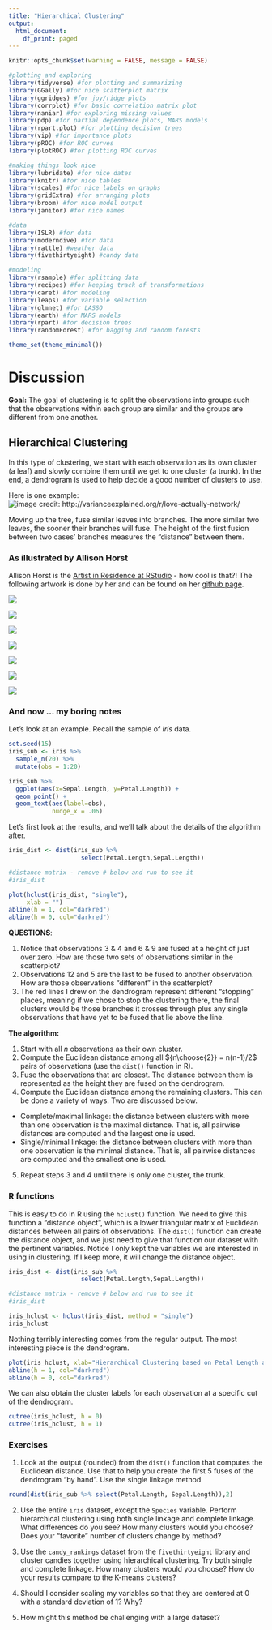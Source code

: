 ```yaml
---
title: "Hierarchical Clustering"
output:
  html_document:
    df_print: paged
---
```



```r
knitr::opts_chunk$set(warning = FALSE, message = FALSE)
```

```r
#plotting and exploring
library(tidyverse) #for plotting and summarizing
library(GGally) #for nice scatterplot matrix 
library(ggridges) #for joy/ridge plots
library(corrplot) #for basic correlation matrix plot
library(naniar) #for exploring missing values
library(pdp) #for partial dependence plots, MARS models
library(rpart.plot) #for plotting decision trees
library(vip) #for importance plots
library(pROC) #for ROC curves
library(plotROC) #for plotting ROC curves

#making things look nice
library(lubridate) #for nice dates
library(knitr) #for nice tables
library(scales) #for nice labels on graphs
library(gridExtra) #for arranging plots
library(broom) #for nice model output
library(janitor) #for nice names

#data
library(ISLR) #for data
library(moderndive) #for data
library(rattle) #weather data
library(fivethirtyeight) #candy data

#modeling
library(rsample) #for splitting data
library(recipes) #for keeping track of transformations
library(caret) #for modeling
library(leaps) #for variable selection
library(glmnet) #for LASSO
library(earth) #for MARS models
library(rpart) #for decision trees
library(randomForest) #for bagging and random forests

theme_set(theme_minimal())
```

# Discussion

**Goal:** The goal of clustering is to split the observations into groups such that the observations within each group are similar and the groups are different from one another. 

## Hierarchical Clustering

In this type of clustering, we start with each observation as its own cluster (a leaf) and slowly combine them until we get to one cluster (a trunk). In the end, a dendrogram is used to help decide a good number of clusters to use.

Here is one example:
![image credit: http://varianceexplained.org/r/love-actually-network/](http://varianceexplained.org/figs/2015-12-25-love-actually-network/h-1.png)


Moving up the tree, fuse similar leaves into branches. The more similar two leaves, the sooner their branches will fuse. The height of the first fusion between two cases’ branches measures the "distance" between them.

### As illustrated by Allison Horst

Allison Horst is the [Artist in Residence at RStudio](https://blog.rstudio.com/2019/11/18/artist-in-residence/) - how cool is that?! The following artwork is done by her and can be found on her [github page](https://github.com/allisonhorst/stats-illustrations/tree/master/other-stats-artwork).

![](https://raw.githubusercontent.com/allisonhorst/stats-illustrations/master/other-stats-artwork/cluster_single_linkage_1.jpg)

![](https://raw.githubusercontent.com/allisonhorst/stats-illustrations/master/other-stats-artwork/cluster_single_linkage_2.jpg)

![](https://raw.githubusercontent.com/allisonhorst/stats-illustrations/master/other-stats-artwork/cluster_single_linkage_3.jpg)

![](https://raw.githubusercontent.com/allisonhorst/stats-illustrations/master/other-stats-artwork/cluster_single_linkage_4.jpg)

![](https://raw.githubusercontent.com/allisonhorst/stats-illustrations/master/other-stats-artwork/cluster_single_linkage_5.jpg)

![](https://raw.githubusercontent.com/allisonhorst/stats-illustrations/master/other-stats-artwork/cluster_single_linkage_6.jpg)

![](https://raw.githubusercontent.com/allisonhorst/stats-illustrations/master/other-stats-artwork/cluster_single_linkage_7.jpg)

### And now ... my boring notes

Let's look at an example. Recall the sample of *iris* data.

```r
set.seed(15)
iris_sub <- iris %>% 
  sample_n(20) %>% 
  mutate(obs = 1:20)

iris_sub %>% 
  ggplot(aes(x=Sepal.Length, y=Petal.Length)) +
  geom_point() +
  geom_text(aes(label=obs),
            nudge_x = .06)
```

Let's first look at the results, and we'll talk about the details of the algorithm after.

```r
iris_dist <- dist(iris_sub %>% 
                    select(Petal.Length,Sepal.Length))

#distance matrix - remove # below and run to see it
#iris_dist 

plot(hclust(iris_dist, "single"), 
     xlab = "")
abline(h = 1, col="darkred")
abline(h = 0, col="darkred")
```

**QUESTIONS**:

1. Notice that observations 3 & 4 and 6 & 9 are fused at a height of just over zero. How are those two sets of observations similar in the scatterplot?  
2. Observations 12 and 5 are the last to be fused to another observation. How are those observations "different" in the scatterplot?  
3. The red lines I drew on the dendrogram represent different "stopping" places, meaning if we chose to stop the clustering there, the final clusters would be those branches it crosses through plus any single observations that have yet to be fused that lie above the line.


**The algorithm:**

1. Start with all $n$ observations as their own cluster. 
2. Compute the Euclidean distance among all ${n\choose{2}} = n(n-1)/2$ pairs of observations (use the `dist()` function in R).
3. Fuse the observations that are closest. The distance between them is represented as the height they are fused on the dendrogram.
4. Compute the Euclidean distance among the remaining clusters. This can be done a variety of ways. Two are discussed below.
  * Complete/maximal linkage: the distance between clusters with more than one observation is the maximal distance. That is, all pairwise distances are computed and the largest one is used.   
  * Single/minimal linkage: the distance between clusters with more than one observation is the minimal distance. That is, all pairwise distances are computed and the smallest one is used.
5. Repeat steps 3 and 4 until there is only one cluster, the trunk.


### R functions

This is easy to do in R using the `hclust()` function. We need to give this function a "distance object", which is a lower triangular matrix of  Euclidean distances between all pairs of observations. The `dist()` function can create the distance object, and we just need to give that function our dataset with the pertinent variables. Notice I only kept the variables we are interested in using in clustering. If I keep more, it will change the distance object.

```r
iris_dist <- dist(iris_sub %>% 
                    select(Petal.Length,Sepal.Length))

#distance matrix - remove # below and run to see it
#iris_dist 

iris_hclust <- hclust(iris_dist, method = "single")
iris_hclust
```

Nothing terribly interesting comes from the regular output. The most interesting piece is the dendrogram.

```r
plot(iris_hclust, xlab="Hierarchical Clustering based on Petal Length and Sepal Length")
abline(h = 1, col="darkred")
abline(h = 0, col="darkred")
```

We can also obtain the cluster labels for each observation at a specific cut of the dendrogram.

```r
cutree(iris_hclust, h = 0)
cutree(iris_hclust, h = 1)
```

### Exercises

1. Look at the output (rounded) from the `dist()` function that computes the Euclidean distance. Use that to help you create the first 5 fuses of the dendrogram "by hand". Use the single linkage method 

```r
round(dist(iris_sub %>% select(Petal.Length, Sepal.Length)),2)
```

2. Use the entire `iris` dataset, except the `Species` variable. Perform hierarchical clustering using both single linkage and complete linkage. What differences do you see? How many clusters would you choose? Does your "favorite" number of clusters change by method?

3. Use the `candy_rankings` dataset from the `fivethirtyeight` library and cluster candies together using hierarchical clustering. Try both single and complete linkage. How many clusters would you choose? How do your results compare to the K-means clusters?

4. Should I consider scaling my variables so that they are centered at 0 with a standard deviation of 1? Why?
 
5. How might this method be challenging with a large dataset?



